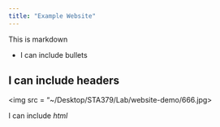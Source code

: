 ```yaml
---
title: "Example Website"
---
```

This is markdown

  * I can include bullets

## I can include headers

<img src = "~/Desktop/STA379/Lab/website-demo/666.jpg>

I can include <i> html</i>